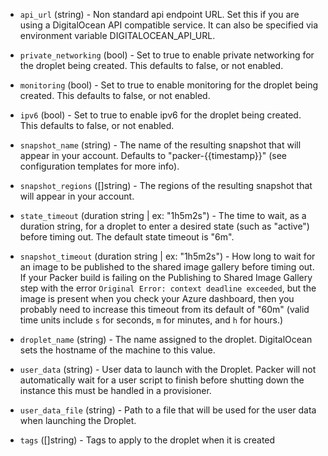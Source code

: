 <!-- Code generated from the comments of the Config struct in builder/digitalocean/config.go; DO NOT EDIT MANUALLY -->

- `api_url` (string) - Non standard api endpoint URL. Set this if you are
  using a DigitalOcean API compatible service. It can also be specified via
  environment variable DIGITALOCEAN_API_URL.

- `private_networking` (bool) - Set to true to enable private networking
  for the droplet being created. This defaults to false, or not enabled.

- `monitoring` (bool) - Set to true to enable monitoring for the droplet
  being created. This defaults to false, or not enabled.

- `ipv6` (bool) - Set to true to enable ipv6 for the droplet being
  created. This defaults to false, or not enabled.

- `snapshot_name` (string) - The name of the resulting snapshot that will
  appear in your account. Defaults to "packer-{{timestamp}}" (see
  configuration templates for more info).

- `snapshot_regions` ([]string) - The regions of the resulting
  snapshot that will appear in your account.

- `state_timeout` (duration string | ex: "1h5m2s") - The time to wait, as a duration string, for a
  droplet to enter a desired state (such as "active") before timing out. The
  default state timeout is "6m".

- `snapshot_timeout` (duration string | ex: "1h5m2s") - How long to wait for an image to be published to the shared image
  gallery before timing out. If your Packer build is failing on the
  Publishing to Shared Image Gallery step with the error `Original Error: context deadline exceeded`, but the image is present when you check your
  Azure dashboard, then you probably need to increase this timeout from
  its default of "60m" (valid time units include `s` for seconds, `m` for
  minutes, and `h` for hours.)

- `droplet_name` (string) - The name assigned to the droplet. DigitalOcean
  sets the hostname of the machine to this value.

- `user_data` (string) - User data to launch with the Droplet. Packer will
  not automatically wait for a user script to finish before shutting down the
  instance this must be handled in a provisioner.

- `user_data_file` (string) - Path to a file that will be used for the user
  data when launching the Droplet.

- `tags` ([]string) - Tags to apply to the droplet when it is created
